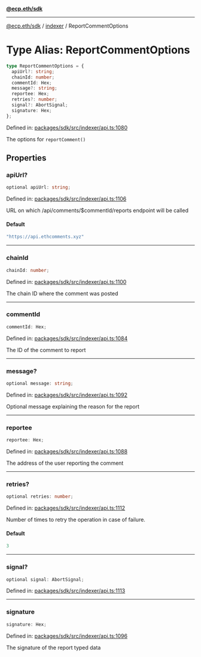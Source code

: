 [**@ecp.eth/sdk**](../../index.mdx)

***

[@ecp.eth/sdk](/sdk-reference/index.mdx) / [indexer](/sdk-reference/indexer/index.mdx) / ReportCommentOptions

# Type Alias: ReportCommentOptions

```ts
type ReportCommentOptions = {
  apiUrl?: string;
  chainId: number;
  commentId: Hex;
  message?: string;
  reportee: Hex;
  retries?: number;
  signal?: AbortSignal;
  signature: Hex;
};
```

Defined in: [packages/sdk/src/indexer/api.ts:1080](https://github.com/ecp-eth/comments-monorepo/blob/main/packages/sdk/src/indexer/api.ts#L1080)

The options for `reportComment()`

## Properties

### apiUrl?

```ts
optional apiUrl: string;
```

Defined in: [packages/sdk/src/indexer/api.ts:1106](https://github.com/ecp-eth/comments-monorepo/blob/main/packages/sdk/src/indexer/api.ts#L1106)

URL on which /api/comments/$commentId/reports endpoint will be called

#### Default

```ts
"https://api.ethcomments.xyz"
```

***

### chainId

```ts
chainId: number;
```

Defined in: [packages/sdk/src/indexer/api.ts:1100](https://github.com/ecp-eth/comments-monorepo/blob/main/packages/sdk/src/indexer/api.ts#L1100)

The chain ID where the comment was posted

***

### commentId

```ts
commentId: Hex;
```

Defined in: [packages/sdk/src/indexer/api.ts:1084](https://github.com/ecp-eth/comments-monorepo/blob/main/packages/sdk/src/indexer/api.ts#L1084)

The ID of the comment to report

***

### message?

```ts
optional message: string;
```

Defined in: [packages/sdk/src/indexer/api.ts:1092](https://github.com/ecp-eth/comments-monorepo/blob/main/packages/sdk/src/indexer/api.ts#L1092)

Optional message explaining the reason for the report

***

### reportee

```ts
reportee: Hex;
```

Defined in: [packages/sdk/src/indexer/api.ts:1088](https://github.com/ecp-eth/comments-monorepo/blob/main/packages/sdk/src/indexer/api.ts#L1088)

The address of the user reporting the comment

***

### retries?

```ts
optional retries: number;
```

Defined in: [packages/sdk/src/indexer/api.ts:1112](https://github.com/ecp-eth/comments-monorepo/blob/main/packages/sdk/src/indexer/api.ts#L1112)

Number of times to retry the operation in case of failure.

#### Default

```ts
3
```

***

### signal?

```ts
optional signal: AbortSignal;
```

Defined in: [packages/sdk/src/indexer/api.ts:1113](https://github.com/ecp-eth/comments-monorepo/blob/main/packages/sdk/src/indexer/api.ts#L1113)

***

### signature

```ts
signature: Hex;
```

Defined in: [packages/sdk/src/indexer/api.ts:1096](https://github.com/ecp-eth/comments-monorepo/blob/main/packages/sdk/src/indexer/api.ts#L1096)

The signature of the report typed data
